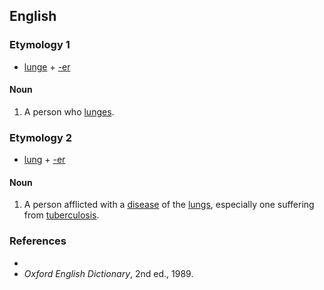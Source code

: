 ==English==

===Etymology 1===
*[[lunge]] + [[-er]]

====Noun====
{{en-noun}}
#A person who [[lunge]]s.

===Etymology 2===
*[[lung]] + [[-er]]

====Noun====
{{en-noun}}
#{{slang}} A person afflicted with a [[disease]] of the [[lung]]s, especially one suffering from [[tuberculosis]].

===References===
*{{R:Dictionary.com}}
*''Oxford English Dictionary'', 2nd ed., 1989.